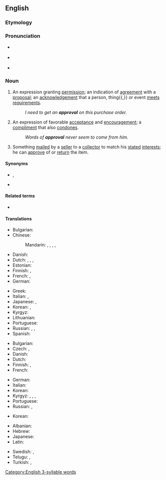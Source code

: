 ==English==

===Etymology===
{{suffix|approve|al|lang=en}}

===Pronunciation===
* {{a|UK}} {{IPA|/əˈpɹuːvəl/|lang=en}}
* {{a|US}} {{IPA|/əˈpɹuvəl/|lang=en}}
* {{audio|en-us-approval.ogg|Audio (US)|lang=en}}

===Noun===
{{en-noun|~}}

# An expression granting [[permission]]; an indication of [[agreement]] with a [[proposal]]; an [[acknowledgement]] that a person, thing{{,}} or event [[meet]]s [[requirement]]s.
#: ''I need to get an '''approval''' on this purchase order.''
# An expression of favorable [[acceptance]] and [[encouragement]]; a [[compliment]] that also [[condone]]s.
#: ''Words of '''approval''' never seem to come from him.''
# {{lb|en|especially|philately}} Something [[mail]]ed by a [[seller]] to a [[collector]] to match his [[state]]d [[interest]]s; he can [[approve]] of or [[return]] the item.

====Synonyms====
* {{sense|expression granting permission or indicating agreement}} {{l|en|approbation}}, {{l|en|sanction}}
* {{sense|expression of favorable acceptance and encouragement}} {{l|en|commendation}}

====Related terms====
* {{l|en|approve}}

====Translations====
{{trans-top|permission}}
* Bulgarian: {{t+|bg|разрешение}}
* Chinese:
*: Mandarin: {{t+|cmn|贊同|sc=Hani}}, {{t+|cmn|赞同|tr=zàntóng|sc=Hani}}, {{t+|cmn|批准|tr=pīzhǔn|sc=Hani}}, {{t+|cmn|贊成|sc=Hani}}, {{t+|cmn|赞成|tr=zànchéng|sc=Hani}}
* Danish: {{t|da|godkendelse|c}}
* Dutch: {{t+|nl|goedkeuring|f}}, {{t+|nl|toestemming|f}}, {{t+|nl|instemming|f}}, {{t+|nl|permissie|f}}
* Estonian: {{t+|et|heakskiitmine}}
* Finnish: {{t+|fi|hyväksyminen}}, {{t+|fi|hyväksyntä}}
* French: {{t+|fr|agrément|m}}, {{t+|fr|approbation|f}}
* German: {{t+|de|Genehmigung|f}}
{{trans-mid}}
* Greek: {{t+|el|έγκριση|f}}
* Italian: {{t+|it|permesso|m}}, {{t+|it|approvazione|f}}
* Japanese: {{t+|ja|賛成|tr=さんせい, sansei|sc=Jpan}}, {{t+|ja|承認|tr=しょうにん, shōnin|sc=Jpan}}
* Korean: {{t+|ko|인가}}, {{t+|ko|승인}}
* Kyrgyz: {{t+|ky|уруксат}}
* Lithuanian: {{t|lt|sutikimas|m}}
* Portuguese: {{t+|pt|aprovação|f}}
* Russian: {{t+|ru|одобре́ние|n}}, {{t+|ru|разреше́ние|n}}, {{t+|ru|утвержде́ние|n}}
* Spanish: {{t+|es|aprobación|f}}
{{trans-bottom}}

{{trans-top|acceptance}}
* Bulgarian: {{t+|bg|съгласие}}
* Czech: {{t|cs|schválení}}, {{t+|cs|souhlas}}
* Danish: {{t|da|anerkendelse|c}}
* Dutch: {{t+|nl|goedkeuring|f}}
* Finnish: {{t+|fi|hyväksyminen}}, {{t+|fi|hyväksyntä}}
* French: {{t+|fr|approbation|f}}
{{trans-mid}}
* German: {{t+|de|Zustimmung|f}}
* Italian: {{t+|it|approvazione|f}}
* Korean: {{t+|ko|찬성}}
* Kyrgyz: {{t+|ky|жактыруу}}, {{t+|ky|жактыруу}}, {{t+|ky|макулдук берүү}}, {{t+|ky|макулдук берүү}}
* Portuguese: {{t+|pt|aprovação|f}}
* Russian: {{t+|ru|одобре́ние|n}}, {{t+|ru|согла́сие|n}}
{{trans-bottom}}

{{trans-top|(chiefly philately) item sent to a collector}}
* Korean: {{t|ko|시제품}}
{{trans-mid}}
{{trans-bottom}}

{{checktrans-top}}
* Albanian: {{t-check|sq|aprovim}}
* Hebrew: {{t-check|he|אישור|m|tr=yshur|sc=Hebr}}
* Japanese: {{t-check|ja|決裁|tr=kessai|sc=Jpan}}
* Latin: {{t-check|la|approbatio|alt=approbātiō|f}}
{{trans-mid}}
* Swedish: {{t-check|sv|instämmande}}, {{t-check|sv|godkännande}}
* Telugu: {{t+check|te|అనుమతి}}, {{t+check|te|సమ్మతి}}
* Turkish: {{t-check|tr|izin}}, {{t-check|tr|onay}}
{{trans-bottom}}

[[Category:English 3-syllable words]]
